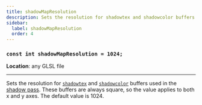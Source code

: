 ```yaml
---
title: shadowMapResolution
description: Sets the resolution for shadowtex and shadowcolor buffers.
sidebar:
  label: shadowMapResolution
  order: 4
---
```


### `const int shadowMapResolution = 1024;`

**Location**: any GLSL file

---

Sets the resolution for [`shadowtex`](/current/reference/buffers/shadowtex/) and [`shadowcolor`](/current/reference/buffers/shadowcolor/) buffers used in the [shadow pass](/current/reference/programs/shadow/). These buffers are always square, so the value applies to both x and y axes. The default value is 1024.